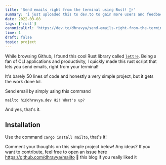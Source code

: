 ```yaml
---
title: 'Send emails right from the terminal using Rust! 🦀⚡'
summary: 'i just uploaded this to dev.to to gain more users and feedback'
date: 2022-03-08
tags: ['rust']
canonicalUrl: 'https://dev.to/dhravya/send-emails-right-from-the-terminal-using-rust-448o'
time: 1
draft: false
topic: project
---
```


While browsing Github, I found this cool Rust library called [`lettre`](https://github.com/lettre/lettre). Being a fan of CLI applications and productivity, I quickly made this rust script that lets you send emails, right from your terminal!

It's barely 50 lines of code and honestly a very simple project, but it gets the work done lol.

Send email by simply using this command

```
mailto hi@dhravya.dev Hi! What's up?
```

And yes, that's it.

## Installation

Use the command `cargo install mailto`, that's it!

Comment your thoughts on this simple project below! Any ideas? If you want to contribute, feel free to open an issue here https://github.com/dhravya/mailto 💖 this blog if you really liked it
